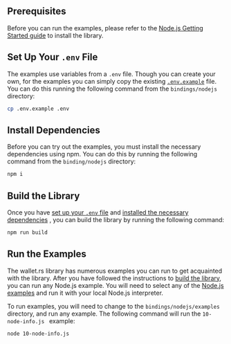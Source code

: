 ## Prerequisites

Before you can run the examples, please refer to the [Node.js Getting Started guide](./../getting_started/nodejs) to install
the library.

## Set Up Your `.env` File

The examples use variables from a `.env` file.  Though you can create your own, for the examples you can simply copy the
existing [`.env.example`](https://github.com/iotaledger/wallet.rs/blob/develop/bindings/nodejs/.env.example) file. You can
do this running the following command from the `bindings/nodejs` directory:

```bash
cp .env.example .env
```

## Install Dependencies

Before you can try out the examples, you must install the necessary dependencies using npm.  You can do this by running
the following command from the `binding/nodejs` directory:

```bash
npm i
```

## Build the Library

Once you have [set up your `.env` file](#setup-your-env-file) and [installed the necessary dependencies](#install-dependencies)
, you can build the library by running the following command:

```bash
npm run build
```

## Run the Examples

The wallet.rs library has numerous examples you can run to get acquainted with the library.
After you have followed the instructions to [build the library](#build-the-library), you can run any Node.js example.
You will need to select any of the
[Node.js examples](https://github.com/iotaledger/wallet.rs/tree/dev/bindings/nodejs/examples) and run it with
your local Node.js interpreter.

To run examples, you will need to change to the `bindings/nodejs/examples` directory, and run any example.
The following command will run the `10-node-info.js ` example:

```bash
node 10-node-info.js
```
